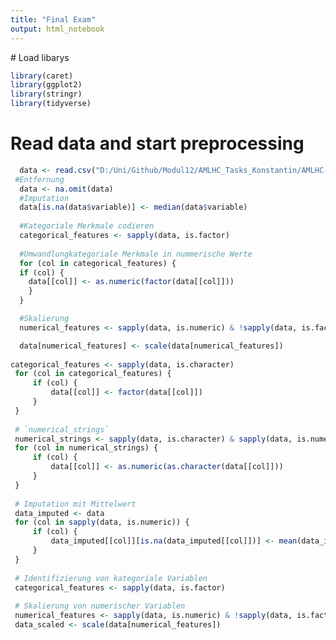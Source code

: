 ```yaml
---
title: "Final Exam"
output: html_notebook
---
```


 # Load libarys
```r

library(caret)
library(ggplot2)
library(stringr)
library(tidyverse)

```


# Read data and start preprocessing
```r
  data <- read.csv("D:/Uni/Github/Modul12/AMLHC_Tasks_Konstantin/AMLHC-final-exam/ckd-dataset.csv")
 #Entfernung
  data <- na.omit(data)
  #Imputation
  data[is.na(data$variable)] <- median(data$variable)
  
  #Kategoriale Merkmale codieren
  categorical_features <- sapply(data, is.factor)
  
  #Umwandlungkategoriale Merkmale in nummerische Werte
  for (col in categorical_features) {
  if (col) {
    data[[col]] <- as.numeric(factor(data[[col]]))
    }
  }

  #Skalierung
  numerical_features <- sapply(data, is.numeric) & !sapply(data, is.factor)

  data[numerical_features] <- scale(data[numerical_features])
  
categorical_features <- sapply(data, is.character)
 for (col in categorical_features) {
     if (col) {
         data[[col]] <- factor(data[[col]])
     }
 }
 
 # `numerical_strings` 
 numerical_strings <- sapply(data, is.character) & sapply(data, is.numeric)
 for (col in numerical_strings) {
     if (col) {
         data[[col]] <- as.numeric(as.character(data[[col]]))
     }
 }
 
 # Imputation mit Mittelwert
 data_imputed <- data
 for (col in sapply(data, is.numeric)) {
     if (col) {
         data_imputed[[col]][is.na(data_imputed[[col]])] <- mean(data_imputed[[col]], na.rm = TRUE)
     }
 }
 
 # Identifizierung von kategoriale Variablen
 categorical_features <- sapply(data, is.factor)
 
 # Skalierung von numerischer Variablen
 numerical_features <- sapply(data, is.numeric) & !sapply(data, is.factor)
 data_scaled <- scale(data[numerical_features])

```



